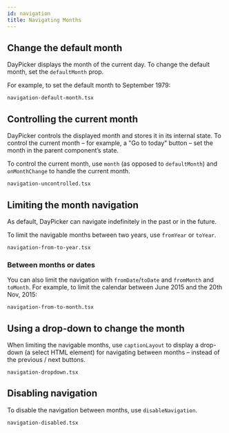```yaml
---
id: navigation
title: Navigating Months
---
```


## Change the default month

DayPicker displays the month of the current day. To change the
default month, set the `defaultMonth` prop.

For example, to set the default month to September 1979:

```include
navigation-default-month.tsx
```

## Controlling the current month

DayPicker controls the displayed month and stores it in its internal state. To
control the current month – for example, a "Go to today" button –
set the month in the parent component’s state.

To control the current month, use `month` (as opposed to `defaultMonth`) and
`onMonthChange` to handle the current month.

```include
navigation-uncontrolled.tsx
```

## Limiting the month navigation

As default, DayPicker can navigate indefinitely in the past or in the future.

To limit the navigable months between two years, use `fromYear` or `toYear`.

```include
navigation-from-to-year.tsx
```

### Between months or dates

You can also limit the navigation with `fromDate`/`toDate` and `fromMonth` and
`toMonth`. For example, to limit the calendar between June 2015 and the 20th
Nov, 2015:

```include
navigation-from-to-month.tsx
```

## Using a drop-down to change the month

When limiting the navigable months, use `captionLayout` to display a drop-down
(a select HTML element) for navigating between months – instead of the previous
/ next buttons.

```include
navigation-dropdown.tsx
```

## Disabling navigation

To disable the navigation between months, use `disableNavigation`.

```include
navigation-disabled.tsx
```
